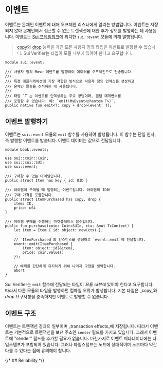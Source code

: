 # 이벤트

이벤트는 온체인 이벤트에 대해 오프체인 리스너에게 알리는 방법입니다. 이벤트는 저장되지 않아
온체인에서 접근할 수 없는 트랜잭션에 대한 추가 정보를 발행하는 데 사용됩니다.
이벤트는 [Sui 프레임워크](./sui-framework)에 위치한 `sui::event` 모듈에 의해 발행됩니다.

> [copy](./../move-basics/copy-ability)와 [drop](./../move-basics/drop-ability) 능력을 가진
> 모든 사용자 정의 타입은 이벤트로 발행될 수 있습니다. Sui Verifier는
> 타입이 모듈 내부에 있어야 한다고 요구합니다.

```move
module sui::event;

/// 사용자 정의 Move 이벤트를 발행하여 데이터를 오프체인으로 전송합니다.
///
/// 특정 애플리케이션에 가장 적합한 방식으로 사용자 정의 인덱스를 생성하고
/// 온체인 활동을 추적하는 데 사용됩니다.
///
/// 타입 `T`는 이벤트를 인덱싱하는 주요 방법이며, 팬텀 매개변수를
/// 포함할 수 있습니다. 예: `emit(MyEvent<phantom T>)`.
public native fun emit<T: copy + drop>(event: T);
```

## 이벤트 발행하기

이벤트는 `sui::event` 모듈의 `emit` 함수를 사용하여 발행됩니다. 이 함수는 단일 인자,
즉 발행할 이벤트를 받습니다. 이벤트 데이터는 값으로 전달됩니다.

```move
module book::events;

use sui::coin::Coin;
use sui::sui::SUI;
use sui::event;

/// 구매할 수 있는 아이템입니다.
public struct Item has key { id: UID }

/// 아이템이 구매될 때 발행되는 이벤트입니다. 아이템의 ID와
/// 구매 가격을 포함합니다.
public struct ItemPurchased has copy, drop {
    item: ID,
    price: u64
}

/// 아이템 구매를 수행하는 마켓플레이스 함수입니다.
public fun purchase(coin: Coin<SUI>, ctx: &mut TxContext) {
    let item = Item { id: object::new(ctx) };

    // `ItemPurchased`의 인스턴스를 생성하고 `event::emit`에 전달합니다.
    event::emit(ItemPurchased {
        item: object::id(&item),
        price: coin.value()
    });

    // 예제를 간단하게 유지하기 위해 나머지 구현을 생략합니다.
    abort
}
```

Sui Verifier는 `emit` 함수에 전달되는 타입이 _모듈 내부에_ 있어야 한다고 요구합니다. 따라서
다른 모듈의 타입을 발행하면 컴파일 오류가 발생합니다. 기본 타입은 _copy_와 _drop_ 요구사항을
충족하지만 이벤트로 발행할 수 없습니다.

## 이벤트 구조

이벤트는 트랜잭션 결과의 일부이며 _transaction effects_에 저장됩니다. 따라서
이벤트는 기본적으로 트랜잭션을 보낸 주소인 `sender` 필드를 가지고 있습니다. 그래서 이벤트에
"sender" 필드를 추가할 필요가 없습니다. 마찬가지로 이벤트 메타데이터에는 타임스탬프가 포함되어 있습니다.
그러나 타임스탬프는 노드에 상대적이며 노드마다 약간 다를 수 있다는 점에 유의해야 합니다.

{/* ## Reliability */}
